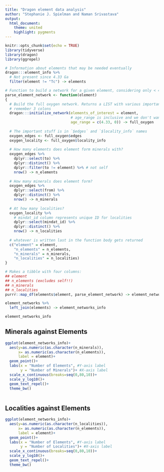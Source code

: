 ```yaml
---
title: "Dragon element data analysis"
author: "Stephanie J. Spielman and Naman Srivastava"
output: 
  html_document:
    theme: united
    highlight: pygments
---
```


```r
knitr::opts_chunk$set(echo = TRUE)
library(tidyverse)
library(dragon)
library(ggrepel)

# Information about elements that may be needed eventually
dragon:::element_info %>%
  # Not present since 4.33 Ga
  filter(element != "Tc") -> elements
```


```r
# Function to build a network for a given element, considering only < 4.34 Ga
parse_element_network <- function(element)
{
  # Build the full oxygen network. Returns a LIST with various important stuff.
  # remember 3 colons
  dragon:::initialize_network(elements_of_interest = element, 
                              # age_range is inclusive and we don't want =4.34, so this is hopefully good enough.
                              age_range = c(4.33, 0)) -> full_oxygen
  
  # The important stuff is in `$edges` and `$locality_info` names
  oxygen_edges <- full_oxygen$edges 
  oxygen_locality <- full_oxygen$locality_info 
  
  # How many elements does element form minerals with?
  oxygen_edges %>%
    dplyr::select(to) %>%
    dplyr::distinct() %>%
    dplyr::filter(to != element) %>% # not self
    nrow() -> n_elements
  
  # How many minerals does element form?
  oxygen_edges %>%
    dplyr::select(from) %>%
    dplyr::distinct() %>%
    nrow() -> n_minerals
  
  # At how many localities? 
  oxygen_locality %>%
    # mindat_id column represents unique ID for localities
    dplyr::select(mindat_id) %>%
    dplyr::distinct() %>%
    nrow() -> n_localities
  
  # whatever is written last in the function body gets returned
  c("element" = element,
    "n_elements" = n_elements,
    "n_minerals" = n_minerals,
    "n_localities" = n_localities)
}
```


```r
# Makes a tibble with four columns:
## element
## n_elements (excludes self!!)
## n_minerals
## n_localities
purrr::map_df(elements$element, parse_element_network) -> element_networks

element_networks %>%
  left_join(elements) -> element_networks_info

element_networks_info
```

## Minerals against Elements 
```r

ggplot(element_networks_info)+
  aes(y=as.numeric(as.character(n_minerals)),
      x= as.numeric(as.character(n_elements)),
      label = element)+
  geom_point()+
  labs(x = "Number of Elements", #Y-axis label
       y = "Number of Minerals")+ #X-axis label
  scale_x_continuous(breaks=seq(0,80,10))+
  scale_y_log10()+
  geom_text_repel()+
  theme_bw()
  
```


## Localities against Elements
```r

ggplot(element_networks_info)+
  aes(y=as.numeric(as.character(n_localities)),
      x= as.numeric(as.character(n_elements)),
      label = element)+
  geom_point()+
  labs(x = "Number of Elements", #Y-axis label
       y = "Number of Localities")+ #X-axis label
  scale_x_continuous(breaks=seq(0,80,10))+
  scale_y_log10()+
  geom_text_repel()+
  theme_bw()

```
